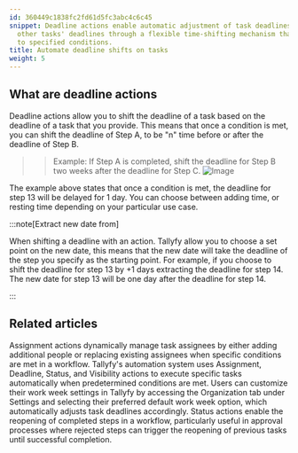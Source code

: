 ```yaml
---
id: 360449c1838fc2fd61d5fc3abc4c6c45
snippet: Deadline actions enable automatic adjustment of task deadlines relative to
  other tasks' deadlines through a flexible time-shifting mechanism that responds
  to specified conditions.
title: Automate deadline shifts on tasks
weight: 5
---
```


## What are deadline actions

Deadline actions allow you to shift the deadline of a task based on the deadline of a task that you provide. This means that once a condition is met, you can shift the deadline of Step A, to be "n" time before or after the deadline of Step B.



> > Example: If Step A is completed, shift the deadline for Step B two weeks after the deadline for Step C.
> > ![Image](https://screenshots.tallyfy.com/tallyfy%2Fpro%2Fdesktop-light-deadline-automation-example.png)

The example above states that once a condition is met, the deadline for step 13 will be delayed for 1 day. You can choose between adding time, or resting time depending on your particular use case.

:::note[Extract new date from]

When shifting a deadline with an action. Tallyfy allow you to choose a set point on the new date, this means that the new date will take the deadline of the step you specify as the starting point. For example, if you choose to shift the deadline for step 13 by +1 days extracting the deadline for step 14. The new date for step 13 will be one day after the deadline for step 14.

:::


## Related articles
<CardGrid>
<LinkTitleCard header="<b>Actions > Automate task assignments</b>" href="/products/pro/documenting/templates/automations/actions/asignment-actions/" > Assignment actions dynamically manage task assignees by either adding additional people or replacing existing assignees when specific conditions are met in a workflow. </LinkTitleCard>
<LinkTitleCard header="<b>Automations > Actions</b>" href="/products/pro/documenting/templates/automations/actions/" > Tallyfy's automation system uses Assignment, Deadline, Status, and Visibility actions to execute specific tasks automatically when predetermined conditions are met. </LinkTitleCard>
<LinkTitleCard header="<b>Org Settings > Customize work week</b>" href="/products/pro/settings/org-settings/how-to-adjust-task-deadlines-to-work-week/" > Users can customize their work week settings in Tallyfy by accessing the Organization tab under Settings and selecting their preferred default work week option, which automatically adjusts task deadlines accordingly. </LinkTitleCard>
<LinkTitleCard header="<b>Actions > Automate changing the status of tasks</b>" href="/products/pro/documenting/templates/automations/actions/status-actions/" > Status actions enable the reopening of completed steps in a workflow, particularly useful in approval processes where rejected steps can trigger the reopening of previous tasks until successful completion. </LinkTitleCard>
</CardGrid>
